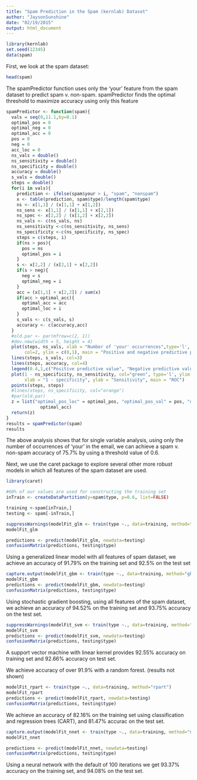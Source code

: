 ```yaml
---
title: "Spam Prediction in the Spam (kernlab) Dataset"
author: "JaysonSunshine"
date: "02/19/2015"
output: html_document
---
```


```r
library(kernlab)
set.seed(12345)
data(spam)
```

First, we look at the spam dataset:
```r
head(spam)
```

The spamPredictor function uses only the 'your' feature from the spam dataset to predict spam v. non-spam. spamPredictor finds the optimal threshold to maximize accuracy using only this feature
```r
spamPredictor <- function(spam){
  vals = seq(0,11.1,by=0.1)
  optimal_pos = 0
  optimal_neg = 0
  optimal_acc = 0
  pos = 0
  neg = 0
  acc_loc = 0
  ns_vals = double()
  ns_sensitivity = double()
  ns_specificity = double()
  accuracy = double()
  s_vals = double()
  steps = double()
  for(i in vals){
    prediction <- ifelse(spam$your > i, "spam", "nonspam")
    x <- table(prediction, spam$type)/length(spam$type)
    ns <- x[1,1] / (x[1,1] + x[1,2])
    ns_sens <- x[1,1] / (x[1,1] + x[2,1])
    ns_spec <- x[2,2] / (x[1,2] + x[2,2])
    ns_vals <- c(ns_vals, ns)
    ns_sensitivity <-c(ns_sensitivity, ns_sens)
    ns_specificity <-c(ns_specificity, ns_spec)
    steps = c(steps, i)
    if(ns > pos){
      pos = ns
      optimal_pos = i
    }
    s <- x[2,2] / (x[2,1] + x[2,2])
    if(s > neg){
      neg = s
      optimal_neg = i
    }
    acc = (x[1,1] + x[2,2]) / sum(x)
    if(acc > optimal_acc){
      optimal_acc = acc
      optimal_loc = i
    }
    s_vals <- c(s_vals, s)
    accuracy <- c(accuracy,acc)
  }
  #old.par <- par(mfrow=c(2, 1))
  #dev.new(width = 5, height = 4)
  plot(steps, ns_vals, xlab = "Number of 'your' occurrences",type='l',
       col=2, ylim = c(0,1), main = "Positive and negative predictive power", ylab="" )
  lines(steps, s_vals, col=3)
  lines(steps, accuracy, col=4)
  legend(0.4,1,c("Positive predictive value", "Negative predictive value", "Accuracy"), col=c(2,3,4), lty=c(1,1), cex =0.7)
  plot(1 - ns_specificity, ns_sensitivity, col="green", type='l', ylim = c(0,1),
       xlab = "1 - specificity", ylab = "Sensitivity", main = "ROC")
  points(steps, steps)
  #lines(steps, ns_specificity, col="orange")
  #par(old.par)
  z = list("optimal_pos_loc" = optimal_pos, "optimal_pos_val" = pos, "optimal_neg_loc" = optimal_neg, "optimal_neg_val" = neg, "optimal_acc_loc" = optimal_loc, "optimal_acc_val" = 
             optimal_acc)
  return(z)
}
results = spamPredictor(spam)
results
```

The above analysis shows that for single variable analysis, using only the number of occurrences of 'your' in the email, we can achieve a spam v. non-spam accuracy of 75.7% by using a threshold value of 0.6.

Next, we use the caret package to explore several other more robust models in which all features of the spam dataset are used.
```r
library(caret)

#60% of our values are used for constructing the training set
inTrain <- createDataPartition(y=spam$type, p=0.6, list=FALSE)

training <-spam[inTrain,]
testing <- spam[-inTrain,]

suppressWarnings(modelFit_glm <- train(type ~., data=training, method="glm"))
modelFit_glm

predictions <- predict(modelFit_glm, newdata=testing)
confusionMatrix(predictions, testing$type)
```

Using a generalized linear model with all features of spam dataset, we achieve an accuracy of 91.79% on the training set and 92.5% on the test set

```r
capture.output(modelFit_gbm <- train(type ~., data=training, method="gbm"), file='NUL')
modelFit_gbm
predictions <- predict(modelFit_gbm, newdata=testing)
confusionMatrix(predictions, testing$type)
```

Using stochastic gradient boosting, using all features of the spam dataset, we achieve an accuracy of 94.52% on the training set and 93.75% accuracy on the test set.

```r
suppressWarnings(modelFit_svm <- train(type ~., data=training, method="svmLinear"))
modelFit_svm
predictions <- predict(modelFit_svm, newdata=testing)
confusionMatrix(predictions, testing$type)
```
A support vector machine with linear kernel provides 92.55% accuracy on training set and 92.66% accuracy on test set.

We achieve accuracy of over 91.9% with a random forest. (results not shown)

```r
modelFit_rpart <- train(type ~., data=training, method="rpart")
modelFit_rpart
predictions <- predict(modelFit_rpart, newdata=testing)
confusionMatrix(predictions, testing$type)
```
We achieve an accuracy of 82.16% on the training set using classification and regression trees (CART), and 81.47% accurac on the test set.

```r
capture.output(modelFit_nnet <- train(type ~., data=training, method="nnet"), file='NUL')
modelFit_nnet

predictions <- predict(modelFit_nnet, newdata=testing)
confusionMatrix(predictions, testing$type)
```
Using a neural network with the default of 100 iterations we get 93.37% accuracy on the training set, and 94.08% on the test set.